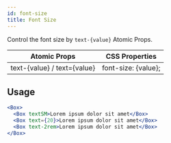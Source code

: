 ```yaml
---
id: font-size
title: Font Size
---
```


Control the font size by `text-{value}` Atomic Props.

| Atomic Props                | CSS Properties      |
| --------------------------- | ------------------- |
| text-{value} / text={value} | font-size: {value}; |

## Usage

```jsx live
<Box>
  <Box textSM>Lorem ipsum dolor sit amet</Box>
  <Box text={20}>Lorem ipsum dolor sit amet</Box>
  <Box text-2rem>Lorem ipsum dolor sit amet</Box>
</Box>
```

